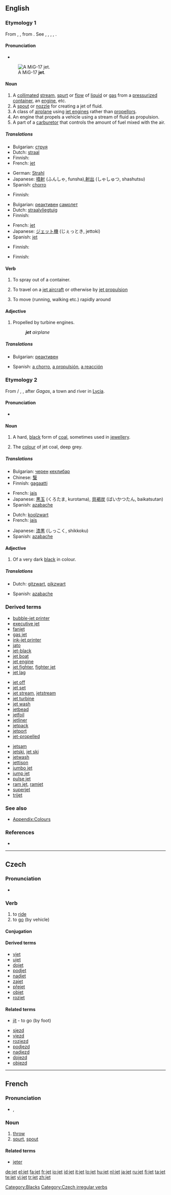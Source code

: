 ==English==

===Etymology 1===
From {{etyl|fr}} {{term|jet|lang=fr}}, {{etyl|fro}} {{term|get|lang=fro}} {{term|giet|lang=fro}}, {{etyl|la}} {{term|iactus||a throwing, a [[throw]]|lang=la}} from {{term|iacere||to throw|lang=la}}. See {{term|abject}}, {{term|ejaculate}}, {{term|gist}}, {{term|jess}}, {{term|jut}}.

====Pronunciation====
* {{rhymes|ɛt}}

[[Image:MiG-17F Top View.JPG|thumb|right|A MiG-17 '''jet'''.]]

====Noun====
{{en-noun}}

# A [[collimated]] [[stream]], [[spurt]] or [[flow]] of [[liquid]] or [[gas]] from a [[pressurize]]d [[container]], an [[engine]], etc.
# A [[spout]] or [[nozzle]] for creating a jet of fluid.
# A class of [[airplane]] using [[jet engine]]s rather than [[propellor]]s.
# An engine that propels a vehicle using a stream of fluid as propulsion.
# A part of a [[carburetor]] that controls the amount of fuel mixed with the air.

=====Translations=====
{{trans-top|stream of fluid}}
* Bulgarian: [[струя]] {{f}}
* Dutch: [[straal]] {{f}}
* Finnish: {{t|fi|suihku}}
* French: [[jet]] {{m}}
{{trans-mid}}
* German: [[Strahl]] {{m}}
* Japanese: [[噴射]] (ふんしゃ, funsha),[[射出]] (しゃしゅつ, shashutsu)
* Spanish: [[chorro]] {{m}}
{{trans-bottom}}

{{trans-top|spout or nozzle}}
* Finnish: {{t|fi|suutin}}
{{trans-mid}}
{{trans-bottom}}

{{trans-top|airplane}}
* Bulgarian: [[реактивен]] [[самолет]] {{m}}
* Dutch: [[straalvliegtuig]] {{n}}
* Finnish: {{t|fi|suihkukone}}
{{trans-mid}}
* French: [[jet]] {{m}}
* Japanese: [[ジェット機]] (じぇっとき, jettoki)
* Spanish: [[jet]] {{m}}
{{trans-bottom}}

{{trans-top|engine}}
* Finnish: {{t|fi|suihkumoottori}}
{{trans-mid}}
{{trans-bottom}}

{{trans-top|carburetor part}}
* Finnish: {{t|fi|suutin}}
{{trans-mid}}
{{trans-bottom}}

====Verb====
{{en-verb|jet|t|ing}}

# {{intransitive}} To spray out of a container.
# {{intransitive}} To travel on a [[jet aircraft]] or otherwise by [[jet propulsion]]
# {{intransitive}} To move (running, walking etc.) rapidly around

====Adjective====
{{en-adj|-}}

# Propelled by turbine engines.
#: '''''jet''' airplane''

=====Translations=====
{{trans-top|propelled}}
* Bulgarian: [[реактивен]] {{m}}
{{trans-mid}}
* Spanish: [[a chorro]], [[a propulsión]], [[a reacción]]
{{trans-bottom}}

===Etymology 2===
From {{etyl|fro}} / {{etyl|fr}} {{term|jet|lang=fr}}, {{term|jayet|lang=fr}}, {{etyl|la}} {{term|gagates|lang=la}} after {{etyl|el}} ''Gagas'', a town and river in [[Lycia]].

====Pronunciation====
* {{rhymes|ɛt}}

====Noun====
{{en-noun}}

# A hard, [[black]] form of [[coal]], sometimes used in [[jewellery]].
# {{colour}} The [[colour]] of jet coal, deep grey.
#: {{colour panel|3E3E3E}}

=====Translations=====
{{trans-top|coal}}
* Bulgarian: [[черен]] [[кехлибар]] {{m}}
* Chinese: [[瑿]]
* Finnish: [[gagaatti]]
{{trans-mid}}
* French: [[jais]]
* Japanese: [[黒玉]] (くろたま, kurotama), [[貝褐炭]] (ばいかつたん, baikatsutan)
* Spanish: [[azabache]] {{m}}
{{trans-bottom}}

{{trans-top|colour}}
* Dutch: [[koolzwart]] {{n}}
* French: [[jais]]
{{trans-mid}}
* Japanese: [[漆黒]] (しっこく, shikkoku)
* Spanish: [[azabache]] {{m}}
{{trans-bottom}}

====Adjective====
{{en-adj|-}}

# {{colour}} Of a very dark [[black]] in colour.

=====Translations=====
{{trans-top|colour}}
* Dutch: [[gitzwart]], [[pikzwart]]
{{trans-mid}}
* Spanish: [[azabache]] {{m|f}}
{{trans-bottom}}

===Derived terms===
{{rel-top3|derived terms}}
* [[bubble-jet printer]]
* [[executive jet]]
* [[fanjet]]
* [[gas jet]]
* [[ink-jet printer]]
* [[jato]]
* [[jet-black]]
* [[jet boat]]
* [[jet engine]]
* [[jet fighter]], [[fighter jet]]
* [[jet lag]]
{{rel-mid3}}
* [[jet off]]
* [[jet set]]
* [[jet stream]], [[jetstream]]
* [[jet turbine]]
* [[jet wash]]
* [[jetbead]]
* [[jetfoil]]
* [[jetliner]]
* [[jetpack]]
* [[jetport]]
* [[jet-propelled]]
{{rel-mid3}}
* [[jetsam]]
* [[jetski]], [[jet ski]]
* [[jetwash]]
* [[jettison]]
* [[jumbo jet]]
* [[jump jet]]
* [[pulse jet]]
* [[ram jet]], [[ramjet]]
* [[superjet]]
* [[trijet]]
{{rel-bottom}}

===See also===
* [[Appendix:Colours]]

===References===
* {{R:1913}}

[[Category:Blacks]]

----

==Czech==

===Pronunciation===
* {{audio|Cs-jet.ogg|audio}}

===Verb===
{{cs-verb|a=i}}

# to [[ride]]
# to [[go]] (by vehicle)

====Conjugation====
{{cs-conj-jet|}}

====Derived terms====
* [[vjet]]
* [[ujet]]
* [[dojet]]
* [[podjet]]
* [[nadjet]]
* [[zajet]]
* [[přejet]]
* [[objet]]
* [[rozjet]]

====Related terms====
{{rel-top}}
* [[jít]] - to go (by foot)
{{rel-mid}}
* [[sjezd]] {{m}}
* [[vjezd]] {{m}}
* [[rozjezd]] {{m}}
* [[podjezd]] {{m}}
* [[nadjezd]] {{m}}
* [[dojezd]] {{m}}
* [[objezd]] {{m}}
{{rel-bottom}}

[[Category:Czech irregular verbs]]

----

==French==

===Pronunciation===
* {{IPA|/dʒɛt/|lang=fr}}, {{SAMPA|/dZEt/}}

===Noun===
{{fr-noun|m}}

# [[throw]]
# [[spurt]], [[spout]]

====Related terms====
* [[jeter]]

[[de:jet]]
[[el:jet]]
[[fa:jet]]
[[fr:jet]]
[[io:jet]]
[[id:jet]]
[[it:jet]]
[[lo:jet]]
[[hu:jet]]
[[nl:jet]]
[[ja:jet]]
[[ru:jet]]
[[fi:jet]]
[[ta:jet]]
[[te:jet]]
[[vi:jet]]
[[tr:jet]]
[[zh:jet]]